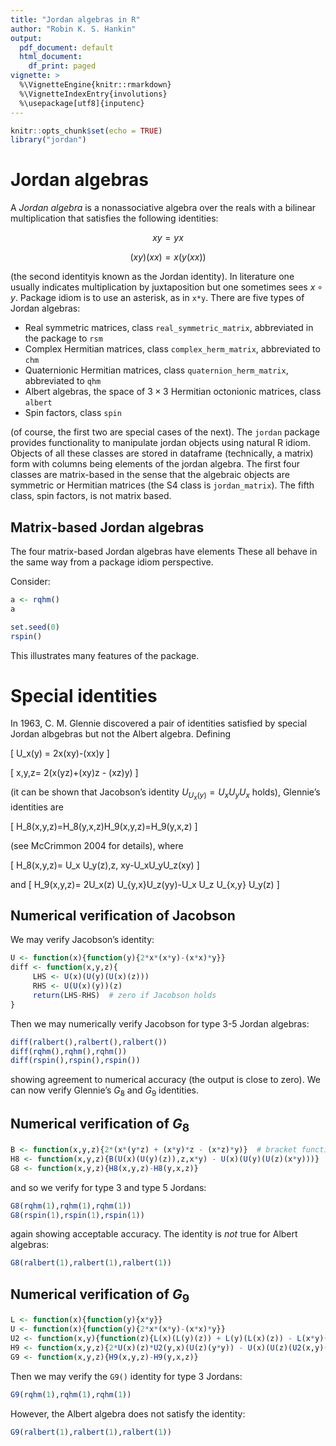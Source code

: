 ```yaml
---
title: "Jordan algebras in R"
author: "Robin K. S. Hankin"
output:
  pdf_document: default
  html_document:
    df_print: paged
vignette: >
  %\VignetteEngine{knitr::rmarkdown}
  %\VignetteIndexEntry{involutions}
  %\usepackage[utf8]{inputenc}
---
```



```r
knitr::opts_chunk$set(echo = TRUE)
library("jordan")
```

# Jordan algebras

A _Jordan algebra_ is a nonassociative algebra over the reals with
a bilinear multiplication that satisfies the following identities:

$$xy=yx$$

$$(xy)(xx) = x(y(xx))$$

(the second identityis known as the Jordan identity).  In literature
one usually indicates multiplication by juxtaposition but one
sometimes sees $x\circ y$.  Package idiom is to use an asterisk, as in
`x*y`.  There are five types of Jordan algebras:

* Real symmetric matrices, class `real_symmetric_matrix`,
    abbreviated in the package to `rsm`
* Complex Hermitian matrices, class `complex_herm_matrix`,
    abbreviated to `chm`
* Quaternionic Hermitian matrices, class
    `quaternion_herm_matrix`, abbreviated to `qhm`
* Albert algebras, the space of $3\times 3$
    Hermitian octonionic matrices, class `albert`
* Spin factors, class `spin`

(of course, the first two are special cases of the next).  The
`jordan` package provides functionality to manipulate jordan objects
using natural R idiom.  Objects of all these classes are stored in
dataframe (technically, a matrix) form with columns being elements of
the jordan algebra.  The first four classes are matrix-based in the
sense that the algebraic objects are symmetric or Hermitian matrices
(the S4 class is `jordan_matrix`).  The fifth class, spin factors, is
not matrix based.

## Matrix-based Jordan algebras

The four matrix-based Jordan algebras have elements
These all behave in the same way from a package idiom perspective.

Consider:

```r
a <- rqhm()
a
```




```r
set.seed(0)
rspin()
```

This illustrates many features of the package.


# Special identities

In 1963, C. M. Glennie discovered a pair of identities satisfied by
special Jordan albgebras but not the Albert algebra.  Defining

\[
U_x(y) = 2x(xy)-(xx)y
\]

\[
\left\lbrace x,y,z\right\rbrace=
2(x(yz)+(xy)z - (xz)y)
\]
 
(it can be shown that Jacobson's identity $U_{U_x(y)}=U_xU_yU_x$
holds), Glennie's identities are

\[
H_8(x,y,z)=H_8(y,x,z)\qquad H_9(x,y,z)=H_9(y,x,z)
\]

(see McCrimmon 2004 for details), where

\[
H_8(x,y,z)= \left\lbrace U_x U_y(z),z, xy\right\rbrace-U_xU_yU_z(xy)
\]

and
\[
H_9(x,y,z)= 2U_x(z) U_{y,x}U_z(yy)-U_x U_z U_{x,y} U_y(z)
\]

## Numerical verification of Jacobson

We may verify Jacobson's identity:

```r
U <- function(x){function(y){2*x*(x*y)-(x*x)*y}}
diff <- function(x,y,z){
     LHS <- U(x)(U(y)(U(x)(z)))
     RHS <- U(U(x)(y))(z)
     return(LHS-RHS)  # zero if Jacobson holds
}
```

Then we may numerically verify Jacobson for type 3-5 Jordan algebras:

```r
diff(ralbert(),ralbert(),ralbert())
diff(rqhm(),rqhm(),rqhm())
diff(rspin(),rspin(),rspin())
```

showing agreement to numerical accuracy (the output is close to zero).
We can now verify Glennie's $G_8$ and $G_9$ identities.

## Numerical verification of $G_8$

```r
B <- function(x,y,z){2*(x*(y*z) + (x*y)*z - (x*z)*y)}  # bracket function
H8 <- function(x,y,z){B(U(x)(U(y)(z)),z,x*y) - U(x)(U(y)(U(z)(x*y)))}
G8 <- function(x,y,z){H8(x,y,z)-H8(y,x,z)}
```

and so we verify for type 3 and type 5 Jordans:

```r
G8(rqhm(1),rqhm(1),rqhm(1))
G8(rspin(1),rspin(1),rspin(1))
```

again showing acceptable accuracy.  The identity is *not* true for
Albert algebras:

```r
G8(ralbert(1),ralbert(1),ralbert(1))
```

## Numerical verification of $G_9$

```r
L <- function(x){function(y){x*y}}
U <- function(x){function(y){2*x*(x*y)-(x*x)*y}}
U2 <- function(x,y){function(z){L(x)(L(y)(z)) + L(y)(L(x)(z)) - L(x*y)(z)}}
H9 <- function(x,y,z){2*U(x)(z)*U2(y,x)(U(z)(y*y)) - U(x)(U(z)(U2(x,y)(U(y)(z))))}
G9 <- function(x,y,z){H9(x,y,z)-H9(y,x,z)}
```

Then we may verify the `G9()` identity for type 3 Jordans:

```r
G9(rqhm(1),rqhm(1),rqhm(1))
```

However, the Albert algebra does not satisfy the identity:

```r
G9(ralbert(1),ralbert(1),ralbert(1))
```
